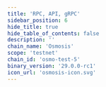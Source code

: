 ```yaml
---
title: 'RPC, API, gRPC'
sidebar_position: 6
hide_title: true
hide_table_of_contents: false
description: ''
chain_name: 'Osmosis'
scope: 'testnet'
chain_id: 'osmo-test-5'
binary_version: '29.0.0-rc1'
icon_url: 'osmosis-icon.svg'
---
```



<PageTitle
  iconUrl="img/osmosis-icon.svg"
  title="Osmosis Public Endpoints"
  chainId="osmo-test-5"
  version="29.0.0-rc1"
/>

<Endpoints
  api="https://osmosis-t-api.noders.services"
  rpc="https://osmosis-t-rpc.noders.services"
  grpc="https://osmosis-t-grpc.noders.services:443"
  jsonRpc=""
/>
